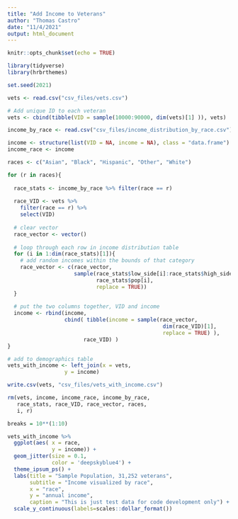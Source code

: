 ```yaml
---
title: "Add Income to Veterans"
author: "Thomas Castro"
date: "11/4/2021"
output: html_document
---
```


```r
knitr::opts_chunk$set(echo = TRUE)

library(tidyverse)
library(hrbrthemes)

set.seed(2021)
```


```r

vets <- read.csv("csv_files/vets.csv")

# Add unique ID to each veteran
vets <- cbind(tibble(VID = sample(10000:90000, dim(vets)[1] )), vets)

income_by_race <- read.csv("csv_files/income_distribution_by_race.csv")

income <- structure(list(VID = NA, income = NA), class = "data.frame")
income_race <- income

races <- c("Asian", "Black", "Hispanic", "Other", "White")

```

```r

for (r in races){
  
  race_stats <- income_by_race %>% filter(race == r)
  
  race_VID <- vets %>%
    filter(race == r) %>% 
    select(VID)
  
  # clear vector
  race_vector <- vector()
  
  # loop through each row in income distribution table
  for (i in 1:dim(race_stats)[1]){
    # add random incomes within the bounds of that category
    race_vector <- c(race_vector, 
                     sample(race_stats$low_side[i]:race_stats$high_side[i],
                            race_stats$pop[i], 
                            replace = TRUE))  
  }
  
  # put the two columns together, VID and income
  income <- rbind(income,
                  cbind( tibble(income = sample(race_vector, 
                                                 dim(race_VID)[1],
                                                 replace = TRUE) ),
                        race_VID) )
}

```

```r

# add to demographics table
vets_with_income <- left_join(x = vets,
                  y = income)

write.csv(vets, "csv_files/vets_with_income.csv")

```

```r

rm(vets, income, income_race, income_by_race,
   race_stats, race_VID, race_vector, races, 
   i, r)

```

```r

breaks = 10**(1:10)

vets_with_income %>% 
  ggplot(aes( x = race,
              y = income)) + 
  geom_jitter(size = 0.1,
              color = 'deepskyblue4') +
  theme_ipsum_ps() +
  labs(title = "Sample Population, 31,252 veterans",
       subtitle = "Income visualized by race",
       x = "race",
       y = "annual income",
       caption = "This is just test data for code development only") +
  scale_y_continuous(labels=scales::dollar_format())
  

```

